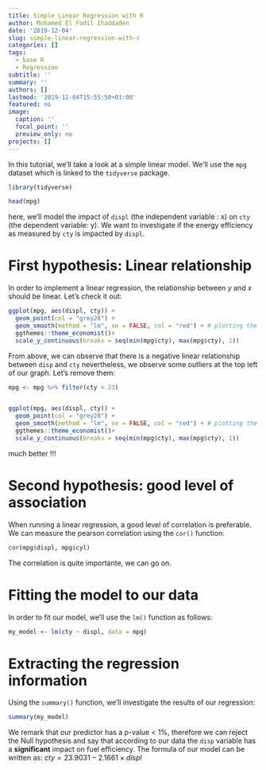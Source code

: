 ```yaml
---
title: Simple Linear Regression with R
author: Mohamed El Fodil Ihaddaden
date: '2019-12-04'
slug: simple-linear-regression-with-r
categories: []
tags:
  - base R
  - Regression
subtitle: ''
summary: ''
authors: []
lastmod: '2019-12-04T15:55:50+01:00'
featured: no
image:
  caption: ''
  focal_point: ''
  preview_only: no
projects: []
---
```


In this tutorial, we'll take a look at a simple linear model. We'll use the `mpg` dataset which is linked to the `tidyverse` package. 

```r
library(tidyverse)

head(mpg)

```

here, we'll model the impact of `displ`  (the independent variable : x) on `cty` (the dependent variable: y). We want to investigate if the energy efficiency as measured by `cty` is impacted by `displ`. 

# First hypothesis: Linear relationship

In order to implement a linear regression, the relationship between *y* and *x* should be linear. Let's check it out: 

```r

ggplot(mpg, aes(displ, cty)) + 
  geom_point(col = "grey28") +
  geom_smooth(method = "lm", se = FALSE, col = "red") + # plotting the regression line
  ggthemes::theme_economist()+
  scale_y_continuous(breaks = seq(min(mpg$cty), max(mpg$cty), 1))


```


From above, we can observe that there is a negative linear relationship between `disp` and `cty` nevertheless, we observe some outliers at the top left of our graph. Let's remove them: 



```r

mpg <- mpg %>% filter(cty < 23)


ggplot(mpg, aes(displ, cty)) + 
  geom_point(col = "grey28") +
  geom_smooth(method = "lm", se = FALSE, col = "red") + # plotting the regression line
  ggthemes::theme_economist()+
  scale_y_continuous(breaks = seq(min(mpg$cty), max(mpg$cty), 1))

```

much better !!!


# Second hypothesis: good level of association


When running a linear regression, a good level of correlation is preferable. We can measure the pearson correlation using the `cor()` function: 


```r
cor(mpg$displ, mpg$cyl)
```
The correlation is quite  importante, we can go on. 


# Fitting the model to our data

In order to fit our model, we'll use the `lm()` function as follows: 

```r

my_model <- lm(cty ~ displ, data = mpg)

```

# Extracting the regression information 

Using the `summary()` function, we'll investigate the results of our regression:

```r

summary(my_model)


```


We remark that our predictor has a p-value < 1%, therefore we can reject the Null hypothesis and say that according to our data the `disp` variable has a **significant** impact on fuel efficiency. The formula of our model can be written as: 
$cty = 23.9031 - 2.1661 \times displ$    






